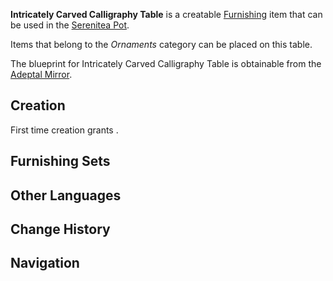 {{Furnishing Infobox
|id             = 361308
|image          = Item Intricately Carved Calligraphy Table.png
|category       = Large Furnishing
|subcategory    = Table
|rarity         = 3
|adeptal_energy = 60
|load           = 85
|reduced_load   = 64
|description    = A desk made from [[Fragrant Cedar Wood]] that has been crafted from wood in the early, incipient stages of decay. The wood grain here is most elegant, as if reflecting the nature of the literati.<br />A certain storyteller asserts that only drafts finalized on such tables may sell for high prices.<br />One can neither confirm nor deny if this has anything to do with [[Wanyou Boutique]]'s latest promotional sale of wooden desks.
|blueprint      = Adeptal Mirror
|adeptal mirror = 1
}}
'''Intricately Carved Calligraphy Table''' is a creatable [[Furnishing]] item that can be used in the [[Serenitea Pot]].

Items that belong to the ''Ornaments'' category can be placed on this table.

The blueprint for Intricately Carved Calligraphy Table is obtainable from the [[Adeptal Mirror]].

==Creation==
First time creation grants {{Item|Trust|24|x=60}}.
{{Recipe
|type = Creation
|time = 14h
|Fragrant Cedar Wood = 12
|sort = Fragrant Cedar Wood
}}

==Furnishing Sets==
{{Craft Usage}}

==Other Languages==
{{Other Languages|default_hidden = 1
|en      = Intricately Carved Calligraphy Table
|zhs     = 木纹雅致的书法桌案
|zhs_rm  = Mùwén Yǎzhì de Shūfǎ Zhuō'àn
|zht     = 木紋雅致的書法桌案
|zht_rm  = Mùwén Yǎzhì de Shūfǎ Zhuō'àn
|ja      = 優雅な木目の書道机
|ja_rm   = Yuuga na Kime no Shodou Tsukue
|ko      = 고아한 서법용 나무 탁자
|ko_rm   = 
|es      = Mesa de caligrafía finamente labrada
|fr      = Table de calligraphie finement sculptée
|ru      = Резной стол для каллиграфии
|th      = โต๊ะเขียนหนังสือลายไม้แสนวิจิตร
|th_rm   = 
|vi      = Bàn Thư Pháp Tinh Tế
|de      = Aufwendig geschnitzter Kalligrafie-Tisch
|id      = Meja Kaligrafi dengan Motif Serat Kayu
|pt      = Mesa de Caligrafia com Entalhes Refinados
}}

==Change History==
{{Change History|1.5}}

==Navigation==
{{Furnishing Navbox/Interior|Large Furnishing}}